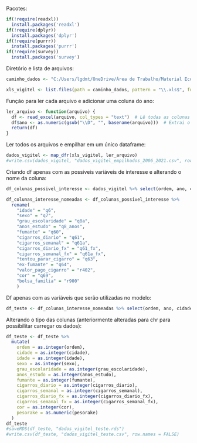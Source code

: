 Pacotes:
```r
if(!require(readxl))
  install.packages('readxl')
if(!require(dplyr))
  install.packages('dplyr')
if(!require(purrr))
  install.packages('purrr')
if(!require(survey))
  install.packages('survey')
```
Diretório e lista de arquivos:
```r
caminho_dados <- "C:/Users/lgdmt/OneDrive/Área de Trabalho/Material Economia/Monografia/dados/Dados_vigitel"

xls_vigitel <- list.files(path = caminho_dados, pattern = "\\.xls$", full.names = TRUE)

```
Função para ler cada arquivo e adicionar uma coluna do ano:
```r
ler_arquivo <- function(arquivo) {
  df <- read_excel(arquivo, col_types = "text")  # Lê todas as colunas como texto
  df$ano <- as.numeric(gsub("\\D", "", basename(arquivo)))  # Extrai o ano do nome do arquivo
  return(df)
}
```
Ler todos os arquivos e empilhar em um único dataframe:
```r
dados_vigitel <- map_dfr(xls_vigitel, ler_arquivo)
#write.csv(dados_vigitel, "dados_vigitel_empilhados_2006_2021.csv", row.names = FALSE) #  O CSV desse arquivo tem mais de 1Gb
```
Criando df apenas com as possiveis variáveis de interesse e alterando o nome da coluna:
```r
df_colunas_possivel_interesse <- dados_vigitel %>% select(ordem, ano, cidade,  q6, q7, q8a, q8_anos, q60, q61, q61a, q61_fx, q61a_fx, q63, q64, r402, q69, r900, pesorake)

df_colunas_interesse_nomeadas <- df_colunas_possivel_interesse %>%
  rename(
    "idade" = "q6",
    "sexo" = "q7",
    "grau_escolaridade" = "q8a",
    "anos_estudo" = "q8_anos",
    "fumante" = "q60",
    "cigarros_diario" = "q61",
    "cigarros_semanal" = "q61a",
    "cigarros_diario_fx" = "q61_fx",
    "cigarros_semanal_fx" = "q61a_fx",
    "tentou_parar_cigarro" = "q63",
    "ex-fumante" = "q64",
    "valor_pago_cigarro" = "r402",
    "cor" = "q69",
    "bolsa_familia" = "r900"
    )
```
Df apenas com as variáveis que serão utilizadas no modelo:
```r
df_teste <- df_colunas_interesse_nomeadas %>% select(ordem, ano, cidade, idade, sexo, grau_escolaridade, anos_estudo, fumante, cigarros_diario, cigarros_semanal, cigarros_diario_fx, cigarros_semanal_fx, cor, pesorake)
```
Alterando o tipo das colunas (anteriormente alteradas para chr para possibilitar carregar os dados):
```r
df_teste <- df_teste %>%
  mutate(
    ordem = as.integer(ordem),
    cidade = as.integer(cidade),
    idade = as.integer(idade),
    sexo = as.integer(sexo),
    grau_escolaridade = as.integer(grau_escolaridade),
    anos_estudo = as.integer(anos_estudo),
    fumante = as.integer(fumante),
    cigarros_diario = as.integer(cigarros_diario),
    cigarros_semanal = as.integer(cigarros_semanal),
    cigarros_diario_fx = as.integer(cigarros_diario_fx),
    cigarros_semanal_fx = as.integer(cigarros_semanal_fx),
    cor = as.integer(cor),
    pesorake = as.numeric(pesorake)
  )
df_teste
#saveRDS(df_teste, "dados_vigitel_teste.rds")
#write.csv(df_teste, "dados_vigitel_teste.csv", row.names = FALSE)
```